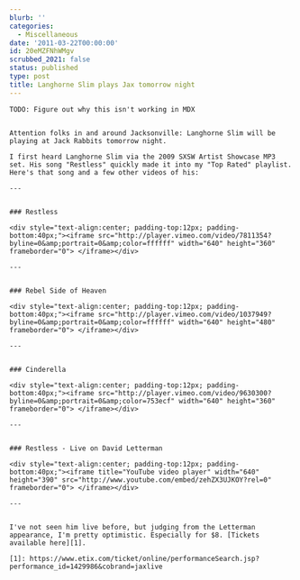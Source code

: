 ```yaml
---
blurb: ''
categories:
  - Miscellaneous
date: '2011-03-22T00:00:00'
id: 20eMZFNhWMgv
scrubbed_2021: false
status: published
type: post
title: Langhorne Slim plays Jax tomorrow night
---
```


```
TODO: Figure out why this isn't working in MDX


Attention folks in and around Jacksonville: Langhorne Slim will be playing at Jack Rabbits tomorrow night. 

I first heard Langhorne Slim via the 2009 SXSW Artist Showcase MP3 set. His song "Restless" quickly made it into my "Top Rated" playlist. Here's that song and a few other videos of his:

---
 

### Restless

<div style="text-align:center; padding-top:12px; padding-bottom:40px;"><iframe src="http://player.vimeo.com/video/7811354?byline=0&amp;portrait=0&amp;color=ffffff" width="640" height="360" frameborder="0"> </iframe></div>

---


### Rebel Side of Heaven

<div style="text-align:center; padding-top:12px; padding-bottom:40px;"><iframe src="http://player.vimeo.com/video/1037949?byline=0&amp;portrait=0&amp;color=ffffff" width="640" height="480" frameborder="0"> </iframe></div>

---


### Cinderella

<div style="text-align:center; padding-top:12px; padding-bottom:40px;"><iframe src="http://player.vimeo.com/video/9630300?byline=0&amp;portrait=0&amp;color=753ecf" width="640" height="360" frameborder="0"> </iframe></div>

---


### Restless - Live on David Letterman

<div style="text-align:center; padding-top:12px; padding-bottom:40px;"><iframe title="YouTube video player" width="640" height="390" src="http://www.youtube.com/embed/zehZX3UJKOY?rel=0" frameborder="0"> </iframe></div>

---


I've not seen him live before, but judging from the Letterman appearance, I'm pretty optimistic. Especially for $8. [Tickets available here][1].

[1]: https://www.etix.com/ticket/online/performanceSearch.jsp?performance_id=1429986&cobrand=jaxlive
```

